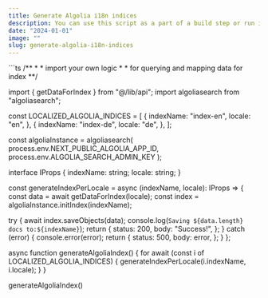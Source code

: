 ```yaml
---
title: Generate Algolia i18n indices
description: You can use this script as a part of a build step or run it as a serverless function via cron or webhook.
date: "2024-01-01"
image: ""
slug: generate-algolia-i18n-indices
---
```

<CodeHeader text="./scripts/algolia-index.ts" />
```ts
/**
* * import your own logic
* * for querying and mapping data for index
**/

import { getDataForIndex } from "@/lib/api";
import algoliasearch from "algoliasearch";

const LOCALIZED_ALGOLIA_INDICES = [
  {
    indexName: "index-en",
    locale: "en",
  },
  {
    indexName: "index-de",
    locale: "de",
  },
];

const algoliaInstance = algoliasearch(
  process.env.NEXT_PUBLIC_ALGOLIA_APP_ID,
  process.env.ALGOLIA_SEARCH_ADMIN_KEY
);

interface IProps {
 indexName: string;
 locale: string;
}

const generateIndexPerLocale = async (indexName, locale): IProps => {
  const data = await getDataForIndex(locale);
  const index = algoliaInstance.initIndex(indexName);

  try {
    await index.saveObjects(data);
    console.log(`Saving ${data.length} docs to:${indexName}`);
    return {
      status: 200,
      body: "Success!",
    };
  } catch (error) {
    console.error(error);
    return {
      status: 500,
      body: error,
    };
  }
};

async function generateAlgoliaIndex() {
  for await (const i of LOCALIZED_ALGOLIA_INDICES) {
    generateIndexPerLocale(i.indexName, i.locale);
  }
}

generateAlgoliaIndex()
```